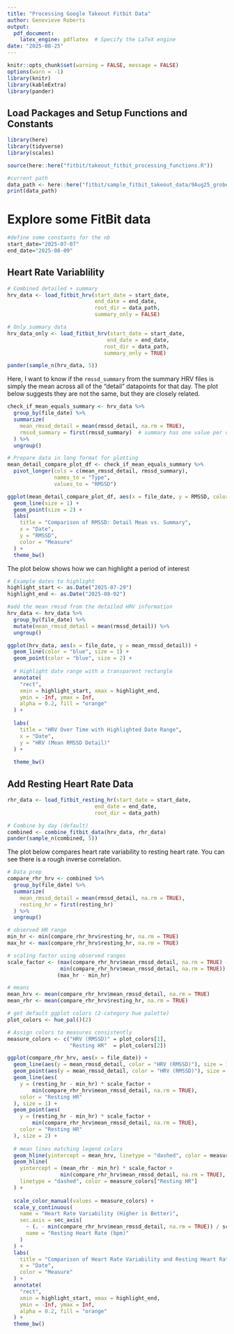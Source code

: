 ```yaml
---
title: "Processing Google Takeout Fitbit Data"
author: Genevieve Roberts
output:
  pdf_document:
    latex_engine: pdflatex  # Specify the LaTeX engine
date: "2025-08-25"
---
```


```r
knitr::opts_chunk$set(warning = FALSE, message = FALSE)
options(warn = -1)
library(knitr)
library(kableExtra)
library(pander)
```

## Load Packages and Setup Functions and Constants

```r
library(here)
library(tidyverse)
library(scales)
```

```r
source(here::here("fitbit/takeout_fitbit_processing_functions.R"))
```

```r
#current path
data_path <- here::here("fitbit/sample_fitbit_takeout_data/9Aug25_groberts_fitbit_takeout/Fitbit")
print(data_path)
```
\newpage
# Explore some FitBit data
```r
#define some constants for the nb
start_date="2025-07-07"
end_date="2025-08-09"
```

## Heart Rate Variablility
```r
# Combined detailed + summary
hrv_data <- load_fitbit_hrv(start_date = start_date,
                            end_date = end_date, 
                            root_dir = data_path,
                            summary_only = FALSE)

# Only summary data
hrv_data_only <- load_fitbit_hrv(start_date = start_date,
                                end_date = end_date,
                               root_dir = data_path,
                               summary_only = TRUE)

pander(sample_n(hrv_data, 5))
```

\newpage
Here, I want to know if the `rmssd_summary` from the summary HRV files is simply
the mean across all of the "detail" datapoints for that day. The plot below
suggests they are not the same, but they are closely related.

```r
check_if_mean_equals_summary <- hrv_data %>%
  group_by(file_date) %>%
  summarize(
    mean_rmssd_detail = mean(rmssd_detail, na.rm = TRUE),
    rmssd_summary = first(rmssd_summary)  # summary has one value per date
  ) %>%
  ungroup()

# Prepare data in long format for plotting
mean_detail_compare_plot_df <- check_if_mean_equals_summary %>%
  pivot_longer(cols = c(mean_rmssd_detail, rmssd_summary),
               names_to = "Type",
               values_to = "RMSSD")

ggplot(mean_detail_compare_plot_df, aes(x = file_date, y = RMSSD, color = Type)) +
  geom_line(size = 1) +
  geom_point(size = 2) +
  labs(
    title = "Comparison of RMSSD: Detail Mean vs. Summary",
    x = "Date",
    y = "RMSSD",
    color = "Measure"
  ) +
  theme_bw()
```
\newpage
The plot below shows how we can highlight a period of interest
```r
# Example dates to highlight
highlight_start <- as.Date("2025-07-29")
highlight_end <- as.Date("2025-08-02")

#add the mean rmssd from the detailed HRV information
hrv_data <- hrv_data %>%
  group_by(file_date) %>%
  mutate(mean_rmssd_detail = mean(rmssd_detail)) %>%
  ungroup()

ggplot(hrv_data, aes(x = file_date, y = mean_rmssd_detail)) +
  geom_line(color = "blue", size = 1) +
  geom_point(color = "blue", size = 2) +
  
  # Highlight date range with a transparent rectangle
  annotate(
    "rect",
    xmin = highlight_start, xmax = highlight_end,
    ymin = -Inf, ymax = Inf,
    alpha = 0.2, fill = "orange"
  ) +
  
  labs(
    title = "HRV Over Time with Highlighted Date Range",
    x = "Date",
    y = "HRV (Mean RMSSD Detail)"
  ) +
  
  theme_bw()
```
\newpage

## Add Resting Heart Rate Data

```r
rhr_data <- load_fitbit_resting_hr(start_date = start_date,
                            end_date = end_date, 
                            root_dir = data_path)

# Combine by day (default)
combined <- combine_fitbit_data(hrv_data, rhr_data)
pander(sample_n(combined, 5))
```
\newpage

The plot below compares heart rate variability to resting heart rate.
You can see there is a rough inverse correlation.

```r
# Data prep
compare_rhr_hrv <- combined %>%
  group_by(file_date) %>%
  summarize(
    mean_rmssd_detail = mean(rmssd_detail, na.rm = TRUE),
    resting_hr = first(resting_hr)
  ) %>%
  ungroup()

# observed HR range
min_hr <- min(compare_rhr_hrv$resting_hr, na.rm = TRUE)
max_hr <- max(compare_rhr_hrv$resting_hr, na.rm = TRUE)

# scaling factor using observed ranges
scale_factor <- (max(compare_rhr_hrv$mean_rmssd_detail, na.rm = TRUE) -
                 min(compare_rhr_hrv$mean_rmssd_detail, na.rm = TRUE)) /
                (max_hr - min_hr)

# means
mean_hrv <- mean(compare_rhr_hrv$mean_rmssd_detail, na.rm = TRUE)
mean_rhr <- mean(compare_rhr_hrv$resting_hr, na.rm = TRUE)

# get default ggplot colors (2-category hue palette)
plot_colors <- hue_pal()(2)

# Assign colors to measures consistently
measure_colors <- c("HRV (RMSSD)" = plot_colors[1],
                    "Resting HR"  = plot_colors[2])

ggplot(compare_rhr_hrv, aes(x = file_date)) +
  geom_line(aes(y = mean_rmssd_detail, color = "HRV (RMSSD)"), size = 1) +
  geom_point(aes(y = mean_rmssd_detail, color = "HRV (RMSSD)"), size = 2) +
  geom_line(aes(
    y = (resting_hr - min_hr) * scale_factor +
        min(compare_rhr_hrv$mean_rmssd_detail, na.rm = TRUE),
    color = "Resting HR"
  ), size = 1) +
  geom_point(aes(
    y = (resting_hr - min_hr) * scale_factor +
        min(compare_rhr_hrv$mean_rmssd_detail, na.rm = TRUE),
    color = "Resting HR"
  ), size = 2) +
  
  # mean lines matching legend colors
  geom_hline(yintercept = mean_hrv, linetype = "dashed", color = measure_colors["HRV (RMSSD)"]) +
  geom_hline(
    yintercept = (mean_rhr - min_hr) * scale_factor +
                 min(compare_rhr_hrv$mean_rmssd_detail, na.rm = TRUE),
    linetype = "dashed", color = measure_colors["Resting HR"]
  ) +
  
  scale_color_manual(values = measure_colors) +
  scale_y_continuous(
    name = "Heart Rate Variability (Higher is Better)",
    sec.axis = sec_axis(
      ~ (. - min(compare_rhr_hrv$mean_rmssd_detail, na.rm = TRUE)) / scale_factor + min_hr,
      name = "Resting Heart Rate (bpm)"
    )
  ) +
  labs(
    title = "Comparison of Heart Rate Variability and Resting Heart Rate",
    x = "Date",
    color = "Measure"
  ) +
  annotate(
    "rect",
    xmin = highlight_start, xmax = highlight_end,
    ymin = -Inf, ymax = Inf,
    alpha = 0.2, fill = "orange"
  ) +
  theme_bw()

```


